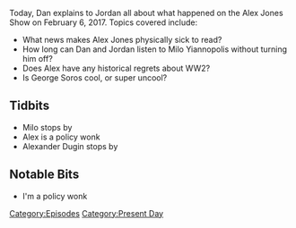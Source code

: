 {{Episode
    | title           = February 6, 2017
    | caption         = [https://knowledgefight.libsyn.com/knowledge-fight-feb-6-2017 Listen to this episode on Libsyn]
    | episodeNumber   = 10
    | length          = 01:55:14
    | airDate         = February 8, 2017
    | coverageDate    = February 6, 2017
    | episodeType     = [[:Category:Present Day|Present Day]]
    | appearance      = [[Milo Yianopolis]], [[Alexander Dugin]]
    | previousEpisode = [[9: Joe Rogan Appearance]]
    | nextEpisode     = [[InfoWars Roulette 1|InfoWars Roulette #1]]
}}

{{Stub}}

Today, Dan explains to Jordan all about what happened on the Alex Jones Show on February 6, 2017. Topics covered include:

*What news makes Alex Jones physically sick to read?
*How long can Dan and Jordan listen to Milo Yiannopolis without turning him off?
*Does Alex have any historical regrets about WW2?
*Is George Soros cool, or super uncool?

==Tidbits==

*Milo stops by
*Alex is a policy wonk
*Alexander Dugin stops by

==Notable Bits==

*I'm a policy wonk

[[Category:Episodes]]
[[Category:Present Day]]
